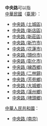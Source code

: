 '''中央路'''可以指
<br>[[中華民國|中華民國]]（[[臺灣|臺灣]]）：
*[[中央路_(土城區)|中央路 (土城區)]]
*[[中央路_(新店區)|中央路 (新店區)]]
*[[中央路_(新莊區)|中央路 (新莊區)]]
*[[中央路_(新竹市)|中央路 (新竹市)]]
*[[中央路_(花蓮市)|中央路 (花蓮市)]]
*[[中央路_(頭份市)|中央路 (頭份市)]]
*[[中央路_(彰化市)|中央路 (彰化市)]]
*[[中央路_(線西鄉)|中央路 (線西鄉)]]
*[[中央路_(二林鎮)|中央路 (二林鎮)]]
*[[中央路_(芳苑鄉)|中央路 (芳苑鄉)]]
*[[中央路_(大城鄉)|中央路 (大城鄉)]]
*[[中央路_(溪州鄉)|中央路 (溪州鄉)]]
*[[中央路_(埤頭鄉)|中央路 (埤頭鄉)]]
[[中華人民共和國|中華人民共和國]]：
*[[中央路_(南京)|中央路 (南京)]]
{{disambig|Z中|Cat=三字地名消歧義}}